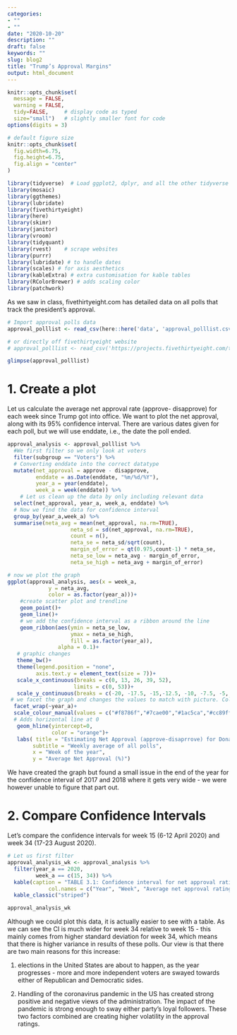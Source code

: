 ---
categories:
- ""
- ""
date: "2020-10-20"
description: ""
draft: false
keywords: ""
slug: blog2
title: "Trump’s Approval Margins"
output: html_document
---


```{r, setup, echo=FALSE}
knitr::opts_chunk$set(
  message = FALSE, 
  warning = FALSE, 
  tidy=FALSE,     # display code as typed
  size="small")   # slightly smaller font for code
options(digits = 3)

# default figure size
knitr::opts_chunk$set(
  fig.width=6.75, 
  fig.height=6.75,
  fig.align = "center"
)
```


```{r load-libraries, warning=FALSE, message=FALSE, echo=FALSE}
library(tidyverse)  # Load ggplot2, dplyr, and all the other tidyverse packages
library(mosaic)
library(ggthemes)
library(lubridate)
library(fivethirtyeight)
library(here)
library(skimr)
library(janitor)
library(vroom)
library(tidyquant)
library(rvest)    # scrape websites
library(purrr)  
library(lubridate) # to handle dates
library(scales) # for axis aesthetics 
library(kableExtra) # extra customisation for kable tables
library(RColorBrewer) # adds scaling color
library(patchwork)
```

As we saw in class, fivethirtyeight.com has detailed data on all polls that track the president’s approval.
```{r}
# Import approval polls data
approval_polllist <- read_csv(here::here('data', 'approval_polllist.csv'))

# or directly off fivethirtyeight website
# approval_polllist <- read_csv('https://projects.fivethirtyeight.com/trump-approval-data/approval_polllist.csv') 

glimpse(approval_polllist)
```

# 1. Create a plot
Let us calculate the average net approval rate (approve- disapprove) for each week since Trump got into office. We want to plot the net approval, along with its 95% confidence interval. There are various dates given for each poll, but we will use enddate, i.e., the date the poll ended.

```{r}
approval_analysis <- approval_polllist %>%
  #We first filter so we only look at voters
  filter(subgroup == "Voters") %>%              
  # Converting enddate into the correct datatype
  mutate(net_approval = approve - disapprove, 
         enddate = as.Date(enddate, "%m/%d/%Y"),
         year_a = year(enddate),   
         week_a = week(enddate)) %>% 
    # Let us clean up the data by only including relevant data
  select(net_approval, year_a, week_a, enddate) %>%
  # Now we find the data for confidence interval
  group_by(year_a,week_a) %>%    
  summarise(neta_avg = mean(net_approval, na.rm=TRUE),
                    neta_sd = sd(net_approval, na.rm=TRUE),
                    count = n(),
                    neta_se = neta_sd/sqrt(count),
                    margin_of_error = qt(0.975,count-1) * neta_se,
                    neta_se_low = neta_avg - margin_of_error,
                    neta_se_high = neta_avg + margin_of_error) 

# now we plot the graph 
ggplot(approval_analysis, aes(x = week_a,
             y = neta_avg,
             color = as.factor(year_a)))+
    #create scatter plot and trendline
    geom_point()+
    geom_line()+
    # we add the confidence interval as a ribbon around the line
    geom_ribbon(aes(ymin = neta_se_low,
                    ymax = neta_se_high,
                    fill = as.factor(year_a)),
                alpha = 0.1)+
   # graphic changes
   theme_bw()+
   theme(legend.position = "none", 
         axis.text.y = element_text(size = 7))+  
   scale_x_continuous(breaks = c(0, 13, 26, 39, 52),
                     limits = c(0, 53))+ 
   scale_y_continuous(breaks = c(-20, -17.5, -15,-12.5, -10, -7.5, -5, -2.5, 0, 2.5, 5.0, 7.5))+ 
 # we facet the graph and changes the values to match with picture. Color codes found by using a color picker from the internet on the graph
  facet_wrap(~year_a)+
  scale_colour_manual(values = c("#f8786f","#7cae00","#1ac5ca","#cc89ff"))+ 
  # Adds horizontal line at 0
   geom_hline(yintercept=0, 
              color = "orange")+ 
   labs( title = "Estimating Net Approval (approve-disaprrove) for Donald Trump",   
        subtitle = "Weekly average of all polls",
        x = "Week of the year",
        y = "Average Net Approval (%)")
```

We have created the graph but found a small issue in the end of the year for the confidence interval of 2017 and 2018 where it gets very wide - we were however unable to figure that part out.

# 2. Compare Confidence Intervals
Let’s compare the confidence intervals for week 15 (6-12 April 2020) and week 34 (17-23 August 2020).

```{r}
# Let us first filter 
approval_analysis_wk <- approval_analysis %>% 
  filter(year_a == 2020,
         week_a == c(15, 34)) %>%
  kable(caption = "TABLE 3.1: Confidence interval for net approval rating in week 15 and 34 in 2020",
             col.names = c("Year", "Week", "Average net approval rating", "Standard deviation", "Observations", "Standard error", "Margin of error", "Lower CI", "Upper CI")) %>% 
  kable_classic("striped")

approval_analysis_wk
```

Although we could plot this data, it is actually easier to see with a table. As we can see the CI is much wider for week 34 relative to week 15 - this mainly comes from higher standard deviation for week 34, which means that there is higher variance in results of these polls. Our view is that there are two main reasons for this increase: 

(1) elections in the United States are about to happen, as the year progresses - more and more independent voters are swayed towards either of Republican and Democratic sides. 

(2) Handling of the coronavirus pandemic in the US has created strong positive and negative views of the administration. The impact of the pandemic is strong enough to sway either party’s loyal followers. These two factors combined are creating higher volatility in the approval ratings.

